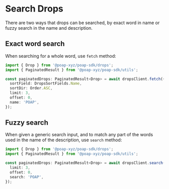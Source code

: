 # Search Drops

There are two ways that drops can be searched, by exact word in name or fuzzy
search in the name and description.

## Exact word search

When searching for a whole word, use `fetch` method:

```typescript
import { Drop } from '@poap-xyz/poap-sdk/drops';
import { PaginatedResult } from '@poap-xyz/poap-sdk/utils';

const paginatedDrops: PaginatedResult<Drop> = await dropsClient.fetch({
  sortField: DropsSortFields.Name,
  sortDir: Order.ASC,
  limit: 3,
  offset: 0,
  name: 'POAP',
});
```

## Fuzzy search

When given a generic search input, and to match any part of the words used in
the name of the description, use `search` method:

```typescript
import { Drop } from '@poap-xyz/poap-sdk/drops';
import { PaginatedResult } from '@poap-xyz/poap-sdk/utils';

const paginatedDrops: PaginatedResult<Drop> = await dropsClient.search({
  limit: 3,
  offset: 0,
  search: 'POAP',
});
```
